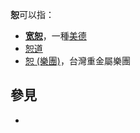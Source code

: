 '''恕'''可以指：
* '''[[宽恕|宽恕]]'''，一種[[美德|美德]]
*[[恕道|恕道]]
* [[恕_(樂團)|恕 (樂團)]]，台灣重金屬樂團

== 參見 ==
* {{Lookfrom|恕}}

{{disambig|Cat=一字消歧義}}